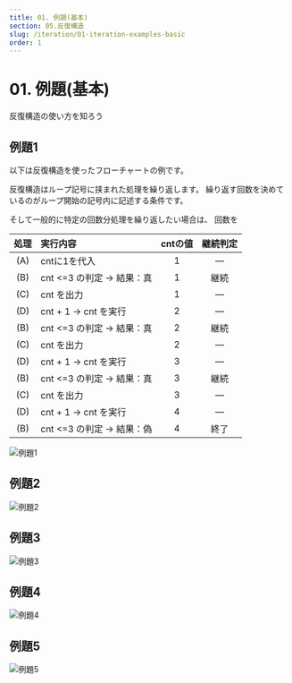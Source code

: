```yaml
---
title: 01. 例題(基本)
section: 05.反復構造
slug: /iteration/01-iteration-examples-basic
order: 1
---
```



# 01. 例題(基本)

<p className="goal">反復構造の使い方を知ろう</p>

## 例題1

以下は反復構造を使ったフローチャートの例です。

反復構造はループ記号に挟まれた処理を繰り返します。
繰り返す回数を決めているのがループ開始の記号内に記述する条件です。

そして一般的に特定の回数分処理を繰り返したい場合は、
回数を

| 処理 | 実行内容 | cntの値 | 継続判定 |
| :--: | :-- | :--: | :--: |
| (A) | cntに1を代入 | 1 | ― |
| (B) | cnt \<=3 の判定 → 結果：真 | 1 | 継続 |
| (C) | cnt を出力 | 1 | ― |
| (D) | cnt + 1 → cnt を実行 | 2 | ― |
| (B) | cnt \<=3 の判定 → 結果：真 | 2 | 継続 |
| (C) | cnt を出力 | 2 | ― |
| (D) | cnt + 1 → cnt を実行 | 3 | ― |
| (B) | cnt \<=3 の判定 → 結果：真 | 3 | 継続 |
| (C) | cnt を出力 | 3 | ― |
| (D) | cnt + 1 → cnt を実行 | 4 | ― |
| (B) | cnt \<=3 の判定 → 結果：偽 | 4 | 終了 |

![例題1](./iteration-example-001.svg)

<Question question = "実行結果" opened="true">
    <Answer
        answer =
            "1
            2
            3"
    />
</Question>

## 例題2

![例題2](./iteration-example-002.svg)

<Question question = "実行結果" opened="true">
    <Answer
        answer =
            "0
            1
            2"
    />
</Question>

## 例題3

![例題3](./iteration-example-003.svg)

<Question question = "実行結果" opened="true">
    <Answer
        answer =
            "3
            4
            5
            6"
    />
</Question>

## 例題4

![例題4](./iteration-example-004.svg)

<Question question = "実行結果" opened="true">
    <Answer
        answer =
            "4
            3
            2
            1"
    />
</Question>

## 例題5
![例題5](./iteration-example-005.svg)

<Question question = "実行結果" opened="true">
    <Answer
        answer =
            "6
            5
            4
            3
            2
            1
            0"
    />
</Question>